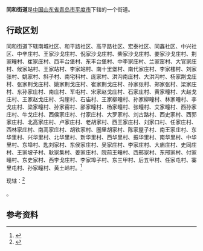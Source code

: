 {{中国乡级行政区|37/02/83/003/000
| 电话区号 = 532
}}

'''同和街道'''是[[中华人民共和国|中国]][[山东省|山东省]][[青岛市|青岛市]][[平度市|平度市]]下辖的一个街道。

== 行政区划 ==

同和街道下辖南城社区、和平路社区、高平路社区、宏泰社区、同鑫社区、中兴社区、中辛庄村、王家沙戈庄村、倪家沙戈庄村、柴家沙戈庄村、姜家沙戈庄村、荆家疃村、崔家庄村、西丰台堡村、东丰台堡村、中李家庄村、兰家窑村、大官家庄村、候家站村、王家站村、李家站村、南十里堡村、南代家庄村、李家楼村、刘家张村、姚家村、斜子村、南宅科村、庞家村、洪沟南庄村、大洪沟村、杨家荆戈庄村、张家荆戈庄村、姚家荆戈庄村、崔家荆戈庄村、孙家张村、郑家张村、梁家庄村、东孙家庄村、南庄村、军屯村、宋家赵戈庄村、石家庄村、黄家疃村、大赵戈庄村、王家赵戈庄村、沟崖村、石庙村、王家柳疃村、孙家柳疃村、林家疃村、李戈庄村、梁家疃村、孙家窑村、邵家疃村、杨家疃村、张疃村、艾家疃村、西孙家庄村、牛戈庄村、西侯家庄村、付家庄村、大罗家村、刘古路村、西史家村、西郭家庄村、北高家庄村、卢家庄村、老胡家村、西王家庄村、刘家口村、任家庄村、西林家庄村、南高家庄村、胡铁家村、圈里胡家村、陈家屋子村、南王家庄村、东华里村、兴华里村、北华里村、新华里村、西华里村、振华里村、南华里村、中华里村、东埠村、匙刘家村、东侯家庄村、吴家庄村、李家庄村、大庙庄村、史同庄村、王家坡子村、耿家集村、姜家庄村、院前王疃村、西邢家村、东邢家村、付家疃村、东史家村、西李戈庄村、李家埠子村、东三甲村、后五甲村、任家屯村、寨里屯村、孙家疃村、黄土岭村。<ref>{{Cite web|url=http://www.stats.gov.cn/tjsj/tjbz/tjyqhdmhcxhfdm/2015/37/02/83/370283003.html|title=统计用区划和城乡划分代码/山东省/青岛市/平度市/同和街道办事处|accessdate=2017-04-23|author=国家统计局|date=2015-09-30|publisher=|archive-date=2017-04-27|archive-url=https://web.archive.org/web/20170427023657/http://www.stats.gov.cn/tjsj/tjbz/tjyqhdmhcxhfdm/2015/37/02/83/370283003.html}}</ref>

{{PAGENAMEBASE}}现辖：<ref>{{PRC admin/ref sgc|37/02/83/003/000}}</ref>

{{PRC admin/children|37/02/83/003/000}}。

==参考资料==
{{reflist}}

{{PRC admin/navcat|37/02/83/003/000}}